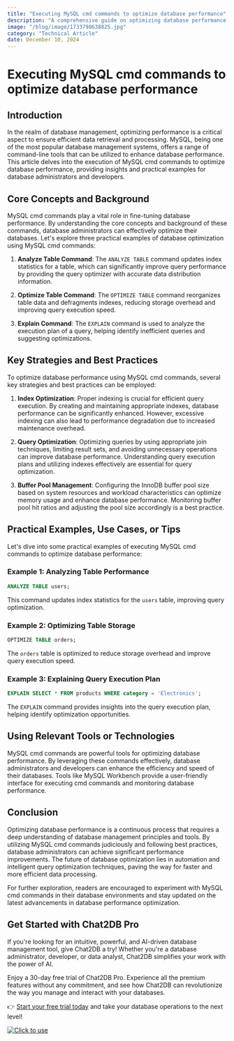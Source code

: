 ```yaml
---
title: "Executing MySQL cmd commands to optimize database performance"
description: "A comprehensive guide on optimizing database performance using MySQL cmd commands."
image: "/blog/image/1733798638825.jpg"
category: "Technical Article"
date: December 10, 2024
---
```


# Executing MySQL cmd commands to optimize database performance

## Introduction

In the realm of database management, optimizing performance is a critical aspect to ensure efficient data retrieval and processing. MySQL, being one of the most popular database management systems, offers a range of command-line tools that can be utilized to enhance database performance. This article delves into the execution of MySQL cmd commands to optimize database performance, providing insights and practical examples for database administrators and developers.

## Core Concepts and Background

MySQL cmd commands play a vital role in fine-tuning database performance. By understanding the core concepts and background of these commands, database administrators can effectively optimize their databases. Let's explore three practical examples of database optimization using MySQL cmd commands:

1. **Analyze Table Command**: The `ANALYZE TABLE` command updates index statistics for a table, which can significantly improve query performance by providing the query optimizer with accurate data distribution information.

2. **Optimize Table Command**: The `OPTIMIZE TABLE` command reorganizes table data and defragments indexes, reducing storage overhead and improving query execution speed.

3. **Explain Command**: The `EXPLAIN` command is used to analyze the execution plan of a query, helping identify inefficient queries and suggesting optimizations.

## Key Strategies and Best Practices

To optimize database performance using MySQL cmd commands, several key strategies and best practices can be employed:

1. **Index Optimization**: Proper indexing is crucial for efficient query execution. By creating and maintaining appropriate indexes, database performance can be significantly enhanced. However, excessive indexing can also lead to performance degradation due to increased maintenance overhead.

2. **Query Optimization**: Optimizing queries by using appropriate join techniques, limiting result sets, and avoiding unnecessary operations can improve database performance. Understanding query execution plans and utilizing indexes effectively are essential for query optimization.

3. **Buffer Pool Management**: Configuring the InnoDB buffer pool size based on system resources and workload characteristics can optimize memory usage and enhance database performance. Monitoring buffer pool hit ratios and adjusting the pool size accordingly is a best practice.

## Practical Examples, Use Cases, or Tips

Let's dive into some practical examples of executing MySQL cmd commands to optimize database performance:

### Example 1: Analyzing Table Performance

```sql
ANALYZE TABLE users;
```

This command updates index statistics for the `users` table, improving query optimization.

### Example 2: Optimizing Table Storage

```sql
OPTIMIZE TABLE orders;
```

The `orders` table is optimized to reduce storage overhead and improve query execution speed.

### Example 3: Explaining Query Execution Plan

```sql
EXPLAIN SELECT * FROM products WHERE category = 'Electronics';
```

The `EXPLAIN` command provides insights into the query execution plan, helping identify optimization opportunities.

## Using Relevant Tools or Technologies

MySQL cmd commands are powerful tools for optimizing database performance. By leveraging these commands effectively, database administrators and developers can enhance the efficiency and speed of their databases. Tools like MySQL Workbench provide a user-friendly interface for executing cmd commands and monitoring database performance.

## Conclusion

Optimizing database performance is a continuous process that requires a deep understanding of database management principles and tools. By utilizing MySQL cmd commands judiciously and following best practices, database administrators can achieve significant performance improvements. The future of database optimization lies in automation and intelligent query optimization techniques, paving the way for faster and more efficient data processing.

For further exploration, readers are encouraged to experiment with MySQL cmd commands in their database environments and stay updated on the latest advancements in database performance optimization.


## Get Started with Chat2DB Pro

If you're looking for an intuitive, powerful, and AI-driven database management tool, give Chat2DB a try! Whether you're a database administrator, developer, or data analyst, Chat2DB simplifies your work with the power of AI.

Enjoy a 30-day free trial of Chat2DB Pro. Experience all the premium features without any commitment, and see how Chat2DB can revolutionize the way you manage and interact with your databases.

👉 [Start your free trial today](https://chat2db.ai/pricing) and take your database operations to the next level!


[![Click to use](/image/blog/bg/chat2db.jpg)](https://chat2db.ai/)

